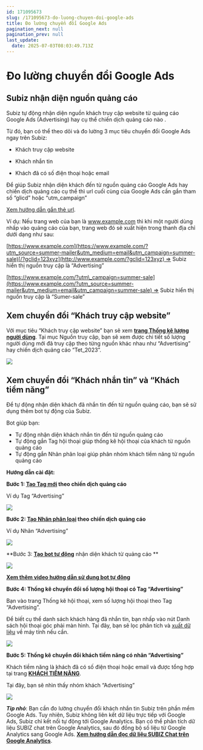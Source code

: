 ```yaml
---
id: 171095673
slug: /171095673-do-luong-chuyen-doi-google-ads
title: Đo lường chuyển đổi Google Ads
pagination_next: null
pagination_prev: null
last_update:
  date: 2025-07-03T08:03:49.713Z
---
```


# Đo lường chuyển đổi Google Ads



## Subiz nhận diện nguồn quảng cáo


Subiz tự động nhận diện nguồn khách truy cập website từ quảng cáo Google Ads (Advertising) hay cụ thể chiến dịch quảng cáo nào .



Từ đó, bạn có thể theo dõi và đo lường 3 mục tiêu chuyển đổi Google Ads ngay trên Subiz:

+ Khách truy cập website

+ Khách nhắn tin

+ Khách đã có số điện thoại hoặc email



Để giúp Subiz nhận diện khách đến từ nguồn quảng cáo Google Ads hay chiến dịch quảng cáo cụ thể thì url cuối cùng của Google Ads cần gắn tham số “glicd” hoặc “utm\_campaign”

[Xem hướng dẫn gắn thẻ url](https://support.google.com/analytics/answer/1033981?hl=vi&ref_topic=1308612#zippy=%2Cn%E1%BB%99i-dung-c%E1%BB%A7a-b%C3%A0i-vi%E1%BA%BFt-n%C3%A0y).



Ví dụ: Nếu trang web của bạn là www.example.com thì khi một người dùng nhấp vào quảng cáo của bạn, trang web đó sẽ xuất hiện trong thanh địa chỉ dưới dạng như sau:



[https://www.example.com](https://www.example.com/?utm_source=summer-mailer&utm_medium=email&utm_campaign=summer-sale)[/?gclid=123xyz](http://www.example.com/?gclid=123xyz) =&gt; Subiz hiển thị nguồn truy cập là “Advertising” 



[https://www.example.com/?utm\_campaign=summer-sale](https://www.example.com/?utm_source=summer-mailer&utm_medium=email&utm_campaign=summer-sale) =&gt; Subiz hiển thị nguồn truy cập là “Sumer-sale”
## Xem chuyển đổi “Khách truy cập website”


Với mục tiêu “Khách truy cập website” bạn sẽ xem **[trang Thống kê lượng người dùng](https://app.subiz.com.vn/new-reports/user)**. Tại mục Nguồn truy cập, bạn sẽ xem được chi tiết số lượng người dùng mới đã truy cập theo từng nguồn khác nhau như “Advertising” hay chiến dịch quảng cáo “Tet\_2023”.








![](https://vcdn.subiz-cdn.com/file/fisgyrbxsvggkaoxsclv_acpxkgumifuoofoosble/unnamed.png)





## Xem chuyển đổi “Khách nhắn tin” và “Khách tiềm năng”


Để tự động nhận diện khách đã nhắn tin đến từ nguồn quảng cáo, bạn sẽ sử dụng thêm bot tự động của Subiz.



Bot giúp bạn:

- Tự động nhận diện khách nhắn tin đến từ nguồn quảng cáo
- Tự động gắn Tag hội thoại giúp thống kê hội thoại của khách từ nguồn quảng cáo
- Tự động gắn Nhãn phân loại giúp phân nhóm khách tiềm năng từ nguồn quảng cáo



**Hướng dẫn cài đặt:**

**Bước 1: ****[Tạo Tag mới](https://app.subiz.com.vn/settings/tags)**** theo chiến dịch quảng cáo**

Ví dụ Tag “Advertising”




![](https://vcdn.subiz-cdn.com/file/fisgyrbxxmygbsxjsubf_acpxkgumifuoofoosble/unnamed.png)


**Bước 2: ****[Tạo Nhãn phân loại](https://app.subiz.com.vn/settings/label)**** theo chiến dịch quảng cáo**

Ví dụ Nhãn “Advertising”


![](https://vcdn.subiz-cdn.com/file/fisgyrbydfzypddqvywx_acpxkgumifuoofoosble/unnamed.png)


**Bước 3: ****[Tạo bot tự động](https://app.subiz.com.vn/bots)**** nhận diện khách từ quảng cáo **


![](https://vcdn.subiz-cdn.com/file/fisgyrbyjgizvapanfpl_acpxkgumifuoofoosble/unnamed.gif)




**[Xem thêm video hướng dẫn sử dụng bot tự động](https://www.youtube.com/watch?v=IvUPSEgX2_g&t=186s)**



**Bước 4: Thống kê chuyển đổi số lượng hội thoại có Tag “Advertising”**

Bạn vào trang Thống kê hội thoại, xem số lượng hội thoại theo Tag “Advertising”.

Để biết cụ thể danh sách khách hàng đã nhắn tin, bạn nhấp vào nút Danh sách hội thoại góc phải màn hình. Tại đây, bạn sẽ lọc phân tích và [xuất dữ liệu](https://www.youtube.com/watch?v=mJgbIMfkCwY) về máy tính nếu cần.




![](https://vcdn.subiz-cdn.com/file/fisgyrbyotvdpytqmgtk_acpxkgumifuoofoosble/unnamed.png)




**Bước 5: Thống kê chuyển đổi khách tiềm năng có nhãn “Advertising”**

Khách tiềm năng là khách đã có số điện thoại hoặc email và được tổng hợp tại trang **[KHÁCH TIỀM NĂNG](https://app.subiz.com.vn/lead)**.

Tại đây, bạn sẽ nhìn thấy nhóm khách “Advertising”


![](https://vcdn.subiz-cdn.com/file/fisgyrbyukxniqeuaisw_acpxkgumifuoofoosble/unnamed.png)






***Tip nhỏ***: Bạn cần đo lường chuyển đổi khách nhắn tin Subiz trên phần mềm Google Ads. Tuy nhiên, Subiz không liên kết dữ liệu trực tiếp với Google Ads, Subiz chỉ kết nối tự động tới Google Analytics. Bạn có thể phân tích dữ liệu SUBIZ chat trên Google Analytics, sau đó đồng bộ số liệu từ Google Analytics sang Google Ads. **[Xem hướng dẫn đọc dữ liệu SUBIZ Chat trên Google Analytics](https://subiz.com.vn/docs/18827101-google-analytics-va-subiz)**.